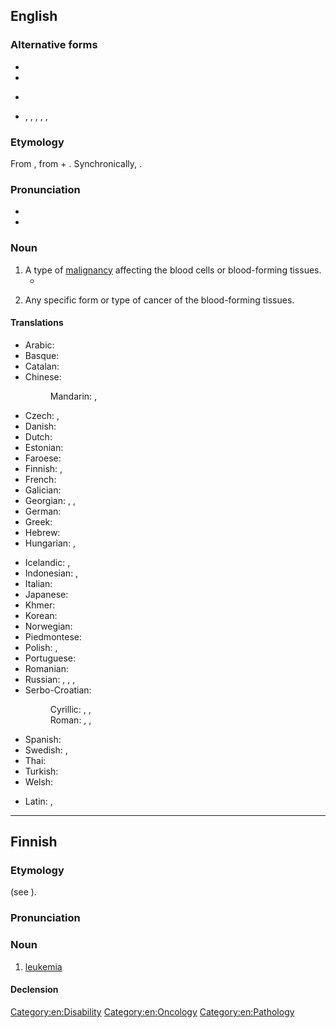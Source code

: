 {{also|leukémia}}
==English==
{{wikipedia}}

===Alternative forms===
* {{l|en|leucaemia}}
* {{l|en|leucemia}}
* {{l|en|leukaemia}} {{qualifier|UK}}
* {{l|en|leucæmia}}, {{l|en|leuchaemia}}, {{l|en|leuchemia}}, {{l|en|leukæmia}}, {{l|en|leuchæmia}}, {{l|en|leukhæmia}} {{qualifier|archaic}}

===Etymology===
From {{bor|en|de|Leukämie}}, from {{der|en|grc|λευκός|t=white}} + {{m|grc|αἷμα|t=blood}}. Synchronically, {{af|en|leuko-|alt1=leuk-|-emia}}.

===Pronunciation===
* {{IPA|en|/luːˈkiːmi.ə/}}
* {{audio|en|LL-Q1860 (eng)-Vealhurl-leukemia.wav|Audio (RP)}}

===Noun===
{{en-noun|~}}

# A type of [[malignancy]] affecting the blood cells or blood-forming tissues.
#* {{quote-journal|en|date=2012-01|author=Philip E. Mirowski
|volume=100|issue=1|page=87|magazine={{w|American Scientist}}
|title=[http://www.americanscientist.org/bookshelf/pub/harms-to-health-from-the-pursuit-of-profits Harms to Health from the Pursuit of Profits]
|passage=In an era when political leaders promise deliverance from decline through America’s purported preeminence in scientific research, the news that science is in deep trouble in the United States has been as unwelcome as a diagnosis of '''leukemia''' following the loss of health insurance.}}
# {{lb|en|countable}} Any specific form or type of cancer of the blood-forming tissues.
#: {{ux|en|The subjects suffered from lymphoblastic and myeloid '''leukemias'''.}}

====Translations====
{{trans-top|cancer of blood forming tissue}}
* Arabic: {{t|ar|سَرَطَان اَلدَّم|m}}
* Basque: {{t|eu|leuzemia}}
* Catalan: {{t+|ca|leucèmia|f}}
* Chinese:
*: Mandarin: {{t+|cmn|白血病|tr=báixuèbìng, báixuěbìng, báixiěbìng|sc=Hani}}, {{t+|cmn|血癌|tr=xuè'ái, xuě'ái, xiě'ái}}
* Czech: {{t+|cs|leukemie|f}}, {{t+|cs|leukémie|f}}
* Danish: {{t+|da|leukæmi|c}}
* Dutch: {{t+|nl|leukemie}}
* Estonian: {{t+|et|leukeemia}}
* Faroese: {{t|fo|blóðkrabbi|m}}
* Finnish: {{t+|fi|leukemia}}, {{t+|fi|verisyöpä}}
* French: {{t+|fr|leucémie|f}}
* Galician: {{t+|gl|leucemia|f}}
* Georgian: {{t|ka|ლეიკემია}}, {{t|ka|თეთრსისხლიანობა}}, {{t|ka|სისხლის გათეთრება}}
* German: {{t+|de|Leukämie|f}}
* Greek: {{t+|el|λευχαιμία|f}}
* Hebrew: {{t|he|סַרְטַן הַדָּם|m|tr=saratan ha-dam|sc=Hebr}}
* Hungarian: {{t+|hu|fehérvérűség}}, {{t+|hu|leukémia}}
{{trans-mid}}
* Icelandic: {{t|is|hvítblæði|n}}, {{t|is|blóðlýsa|f}} {{qualifier|less common}}
* Indonesian: {{t+|id|leukemia}}, {{t|id|kanker darah}}
* Italian: {{t+|it|leucemia}}
* Japanese: {{t+|ja|白血病|tr=[[はっけつびょう]], hakketsubyō}}
* Khmer: {{t|km|រោគគោលិកាស}}
* Korean: {{t+|ko|백혈병}}
* Norwegian: {{t+|no|leukemi|m}}
* Piedmontese: {{t|pms|leucemìa|f}}
* Polish: {{t+|pl|białaczka|f}}, {{t+|pl|leukemia|f}}
* Portuguese: {{t+|pt|leucemia}}
* Romanian: {{t+|ro|leucemie|f}}
* Russian: {{t+|ru|лейкеми́я|f}}, {{t+|ru|белокро́вие|n}}, {{t+|ru|лейко́з|m}}, {{t+|ru|алейкеми́я|f}}
* Serbo-Croatian:
*: Cyrillic: {{t|sh|леукемија|f}}, {{t|sh|белокрвност|f}}, {{t|sh|бјелокрвност|f}}
*: Roman: {{t+|sh|leukémija|f}}, {{t|sh|belokŕvnōst|f}}, {{t+|sh|bjelokŕvnōst|f}}
* Spanish: {{t+|es|leucemia|f}}
* Swedish: {{t+|sv|leukemi|c}}, {{t|sv|blodcancer|c}}
* Thai: {{t|th|มะเร็งเม็ดเลือดขาว}}
* Turkish: {{t+|tr|lösemi}}
* Welsh: {{t|cy|liwcemia}}
{{trans-bottom}}

{{checktrans-top}}
* Latin: {{t-check|la|leucaemia}}, {{t-check|la|leucemia}}
{{trans-mid}}
{{trans-bottom}}

[[Category:en:Disability]]
[[Category:en:Oncology]]
[[Category:en:Pathology]]

----

==Finnish==

===Etymology===
{{internationalism|fi}} (see {{cog|de|Leukämie}}).

===Pronunciation===
{{fi-p}}

===Noun===
{{fi-noun}}

# [[#English|leukemia]]

====Declension====
{{fi-decl-kulkija|leukemi|a}}